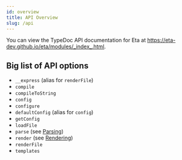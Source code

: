```yaml
---
id: overview
title: API Overview
slug: /api
---
```



<Hint type="note">
    
You can view the TypeDoc API documentation for Eta at https://eta-dev.github.io/eta/modules/_index_.html.


</Hint>


## Big list of API options

- `__express` (alias for `renderFile`)
- `compile`
- `compileToString`
- `config`
- `configure`
- `defaultConfig` (alias for `config`)
- `getConfig`
- `loadFile`
- `parse` (see [Parsing](./parsing))
- `render` (see [Rendering](./rendering))
- `renderFile`
- `templates`
